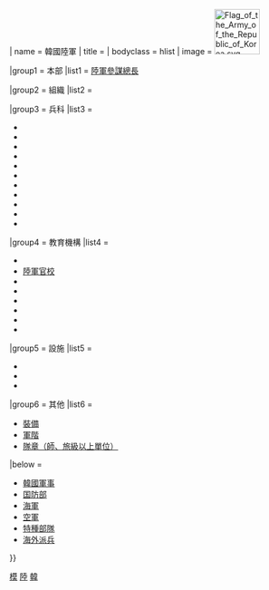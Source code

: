 {{military navigation
| style = wide
| state = {{#if: {{{state|}}} | {{{state}}} | autocollapse }}
| name = 韓國陸軍
| title = {{army|ROK|name=韓國陸軍}}
| bodyclass = hlist
| image = [[File:Flag_of_the_Army_of_the_Republic_of_Korea.svg|80px|link=]]

|group1 = 本部
|list1 = [[韓國陸軍參謀總長|陸軍參謀總長]]

|group2 = 組織
|list2 = {{Template:Navbox subgroup
|groupstyle = width:6em;
|liststyle = width:auto;
|group1 = 直轄機構
|list1 =
* {{Link-ko|韓國陸軍航空作戰司令部|항공작전사령부|航空作戰司令部}}
* {{Link-ko|韓國陸軍軍需司令部|대한민국 육군군수사령부|軍需司令部}}
* {{Link-ko|韓國陸軍教育司令部|대한민국 육군교육사령부|教育司令部}}
* {{Link-ko|韓國陸軍導彈司令部|유도탄사령부|導彈司令部}}
* {{Link-ko|韓國陸軍人事司令部|인사사령부|人事司令部}}

 {{Template:Navbox subgroup
|group1 = [[韓國陸軍特戰司令部|特戰司令部]]
|list1 =
*{{Link-ko|大韓民國第1空降特戰旅|대한민국 1공수특전여단|第1空降旅}}
*{{Link-ko|大韓民國第3空降特戰旅|대한민국 3공수특전여단|第3空降旅}}
*{{Link-ko|大韓民國第9空降特戰旅|대한민국 9공수특전여단|第9空降旅}}
*{{Link-ko|大韓民國第11空降特戰旅|대한민국 11공수특전여단|第11空降旅}}
*{{Link-ko|大韓民國第13空降特戰旅|대한민국 13공수특전여단|第13空降旅}}
*[[韓國第707特殊任務營|第707特殊任務營]]
*{{Link-ko|大韓民國陸軍國際和平支援團|국제 평화 지원단|國際和平支援團}}

|group2 = {{Link-ko|大韓民國首都防衛司令部|수도방위사령부|首都防衛司令部}}
|list2 =
* {{Link-ko|大韓民國第52鄉土步兵師|대한민국 52향토보병사단|第52鄉土師}}
* {{Link-ko|大韓民國第56鄉土步兵師|대한민국 56향토보병사단|第56鄉土師}}
* {{Link-ko|大韓民國第60鄉土步兵師|대한민국 60향토보병사단|第60鄉土師}}
* {{Link-ko|大韓民國第71鄉土步兵師|대한민국 71향토보병사단|第71鄉土師}}
}}

|group2 = [[韓國第一野戰軍|第一野戰軍]]
|list2 =
* {{Link-en|韓國第11機械化步兵師|대한민국 11기계화보병사단|第11機步師}}
* {{Link-ko|韓國第36步兵師|대한민국 36보병사단|第36步兵師}}

{{Template:Navbox subgroup
|groupstyle = width:8em;
|liststyle = width:auto;
|group1 = [[韓國第2軍|第2軍]]
|list1 =
* [[韩国陆军第7步兵师|第7步兵师]]
* {{Link-ko|大韓民國第15步兵師|대한민국 15보병사단|第15步兵師}}
* {{Link-ko|大韓民國第27步兵師|대한민국 27보병사단|第27步兵師}}

|group2 = {{Link-en|韓國第3軍|III Corps (South Korea)|第3軍}}
|list2 =
* {{Link-en|韓國第2步兵師|2nd Infantry Division (South Korea)|第2步兵師}}
* {{Link-ko|韓國第12步兵師|대한민국 12보병사단|第12步兵師}}
* {{Link-ko|韓國第21步兵師|대한민국 21보병사단|第21步兵師}}

|group3 = {{Link-ko|韓國第8軍|대한민국 8군단|第8軍}}
|list3 =
* [[韓國第22步兵師|第22步兵師]]
* {{Link-ko|大韓民國第23步兵師|대한민국 23보병사단|第23步兵師}}
}}

|group3 = {{Link-ko|大韓民國第二作戰司令部|대한민국 2작전사령부|第二作戰司令部}}
|list3 =
* {{Link-ko|大韓民國第31鄉土步兵師|대한민국 31향토보병사단|第31鄉土師}}
* {{Link-ko|大韓民國第32鄉土步兵師|대한민국 32향토보병사단|第32鄉土師}}
* {{Link-ko|大韓民國第35鄉土步兵師|대한민국 35향토보병사단|第35鄉土師}}
* {{Link-ko|大韓民國第37鄉土步兵師|대한민국 37향토보병사단|第37鄉土師}}
* {{Link-ko|大韓民國第39鄉土步兵師|대한민국 39향토보병사단|第39鄉土師}}
* {{Link-ko|大韓民國第50鄉土步兵師|대한민국 50향토보병사단|第50鄉土師}}
* {{Link-ko|大韓民國第53鄉土步兵師|대한민국 53향토보병사단|第53鄉土師}}

|group4 = [[韓國第三野戰軍|第三野戰軍]]
|list4 = {{Template:Navbox subgroup
|groupstyle = width:8em;
|liststyle = width:auto;
|group1 = {{Link-ko|大韓民國首都軍|대한민국 수도군단|首都軍}}
|list1 =
* {{Link-ko|大韓民國第17步兵師|대한민국 17보병사단|第17步兵師}}
* {{Link-ko|大韓民國第51鄉土步兵師|대한민국 51향토보병사단|第51鄉土師}}
* {{Link-ko|大韓民國第55鄉土步兵師|대한민국 55향토보병사단|第55鄉土師}}
* {{Link-ko|大韓民國第61動員步兵師|대한민국 61동원보병사단|第61動員師}}

|group2 = {{Link-en|大韓民國第1軍|I Corps (South Korea)|第1軍}}
|list2 =
* [[韓國第1步兵師|第1步兵師]]
* [[韓國第9步兵師|第9步兵師]]
* {{Link-en|大韓民國第25步兵師|25th Infantry Division (South Korea)|第25步兵師}}
* {{Link-ko|大韓民國第30機械化步兵師|대한민국 30기계화보병사단|第30機步師}}
* {{Link-ko|大韓民國第72動員步兵師|대한민국 72동원보병사단|第72動員師}}

|group3 = {{Link-ko|大韓民國第5軍|대한민국 5군단|第5軍}}
|list3 =
* [[韓國第3步兵師|第3步兵師]]
* [[韩国陆军第6步兵师|第6步兵师]]
* [[韩国陆军第8机械化步兵师|第8机步师]]
* {{Link-ko|大韓民國第66動員步兵師|대한민국 66동원보병사단|第66動員師}}
* {{Link-ko|大韓民國第75動員步兵師|대한민국 75동원보병사단|第75動員師}}

|group4 = {{Link-ko|大韓民國第6軍|대한민국 6군단|第6軍}}
|list4 =
* {{Link-ko|大韓民國第5步兵師|대한민국 5보병사단|第5步兵師}}
* {{Link-ko|大韓民國第26機械化步兵師|대한민국 26기계화보병사단|第26機步師}}
* {{Link-ko|大韓民國第28步兵師|대한민국 28보병사단|第28步兵師}}

|group5 = {{Link-ko|大韓民國第7機動軍|대한민국 7기동 군단|第7機動軍}}
|list5 =
* [[韩国首都机械化步兵师|首都機步師]]
* {{Link-ko|大韓民國第20機械化步兵師|대한민국 20기계화보병사단|第20機步師}}
}}
}}

|group3 = 兵科
|list3 =
* {{Link-ko|大韓民國陸軍綜合軍需學校|대한민국 육군 종합군수학교|軍需、兵器、後勤、運輸}}
* {{Link-ko|大韓民國陸軍工兵學校|대한민국 육군 공병학교|工兵}}
* {{Link-ko|大韓民國陸軍機械化學校|대한민국 육군 기계화학교|裝甲}}
* {{Link-ko|大韓民國陸軍防空學校|대한민국 육군 방공학교|防空}}
* {{Link-ko|大韓民國陸軍步兵學校|대한민국 육군 보병학교|步兵}}
* {{Link-ko|大韓民國陸軍情報學校|대한민국 육군 정보학교|情報}}
* {{Link-ko|大韓民國陸軍情報通信學校|대한민국 육군 정보통신학교|通信}}
* {{Link-ko|大韓民國陸軍砲兵學校|대한민국 육군 포병학교|砲兵}}
* {{Link-ko|大韓民國陸軍航空學校|대한민국 육군 항공학교|航空}}
* {{Link-ko|大韓民國陸軍綜合行政學校|대한민국 육군 종합행정학교|行政}}
* {{Link-ko|大韓民國陸軍化生放學校|대한민국 육군 화생방학교|化生放}}

|group4 = 教育機構
|list4 =
* {{Link-ko|韓國聯合軍事大學|합동군사대학교|聯合軍事大學}}
* [[陸軍士官學校 (韓國)|陸軍官校]]
* {{Link-en|陸軍三士官學校|Korea Army Academy at Yeongcheon}}
* {{Link-ko|陸軍學生軍事學校|육군학생군사학교}}
* {{Link-ko|陸軍副士官學校|육군부사관학교}}
* {{Link-ko|論山陸軍訓練所|육군훈련소}}
* {{Link-ko|戰鬥指揮訓練所|전투지휘훈련단}}
* {{Link-ko|陸軍科學化戰鬥訓練團|육군과학화전투훈련단}}

|group5 = 設施
|list5 = 
* {{Link-ko|雞龍臺|계룡대}}
* {{Link-ko|尚武臺|상무대}}
* {{Link-ko|自雲臺|자운대}}

|group6 = 其他
|list6 =
* [[韓國陸軍#主要裝備|裝備]]
* [[韓國陸軍#軍階|軍階]]
* [http://www.globalsecurity.org/military/world/rok/army-units.htm 隊章（師、旅級以上單位）]

|below = 
* [[韓國軍事]]
* [[韩国国防部|国防部]]
* [[Template:韓國海軍|海軍]] 
* [[Template:韓國空軍|空軍]] 
* [[Template:韓國特種部隊|特種部隊]]
* [[Template:韓國海外派兵|海外派兵]]
}}
<noinclude>
[[Category:韓國陸軍|模]]
[[Category:韓國軍事模板|陸]]
[[Category:陸軍模板|韓]]
</noinclude>